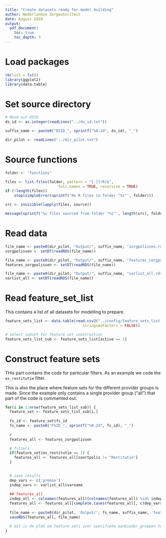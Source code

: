 ```yaml
---
title: "Create datasets ready for model building"
author: Nederlandse Zorgautoriteit
date: August 2019
output:
  pdf_document:
    toc: true
    toc_depth: 3
---
```



# Load packages

```r
rm(list = ls())
library(ggplot2)
library(data.table)
```

# Set source directory

```r
# Read out DSID
ds_id <- as.integer(readLines("../ds_id.txt"))

suffix_name <- paste0("DSID_", sprintf("%0.2d", ds_id), "_")

dir_pilot <- readLines("../dir_pilot.txt")

```

# Source functions

```r
folder <- "functions"

files <- list.files(folder, pattern = "[.][rR]$", 
                        full.names = TRUE, recursive = TRUE)
if (!length(files))
    stop(simpleError(sprintf('No R files in folder "%s"', folder)))

src <- invisible(lapply(files, source))

message(sprintf('%s files sourced from folder "%s"', length(src), folder))

```


# Read data

```r
file_name <- paste0(dir_pilot, "Output/", suffix_name, "zorgpolissen.rds")
zorgpolissen <- setDT(readRDS(file_name))

file_name <- paste0(dir_pilot, "Output/", suffix_name, "features_zorgpolissen.rds")
features_zorgpolissen <- setDT(readRDS(file_name))

file_name <- paste0(dir_pilot, "Output/", suffix_name, "varlist_all.rds")
varlist_all <- setDT(readRDS(file_name))

```

# Read feature_set_list

This contains a list of all datasets for modelling to prepare.

```r
feature_sets_list <- data.table(read.csv2("../config/feature_sets_list.csv", 
                                   stringsAsFactors = FALSE))

# select subset for feature set construction
feature_sets_list_sub <- feature_sets_list[active == 1]

```

# Construct feature sets

THis part contains the code for particular filters. 
As an example we code the `ex_restitutie` filter.

This is also the place where feature sets for the different provider groups is made.
Since the example only contains a single provider group ("all") that part of the code is commented out.

```r
for(i in 1:nrow(feature_sets_list_sub)) {
  feature_set <- feature_sets_list_sub[i,]
  
  fs_id <- feature_set$fs_id
  fs_name <- paste0("FSID_", sprintf("%0.2d", fs_id), "_")
  
  #
  features_all <- features_zorgpolissen

  # filters
  if(feature_set$ex_restitutie == 1) {
    features_all <- features_all[soortpolis != "Restitutie"]
  }
  

  # save results
  dep_vars <- c('premie')
  indep_vars <- varlist_all$varname
  
  ## features_all
  indep_all <- colnames(features_all)[colnames(features_all) %in% indep_vars]
  features_all <- features_all[complete.cases(features_all[, c(dep_vars, indep_all), with = FALSE])]
  
  file_name <- paste0(dir_pilot, 'Output/', fs_name, suffix_name, 'features_all.rds')
  saveRDS(features_all, file_name)

  # dit is de plek om feature sets voor specifieke aanbieder groepen te saven  
}

```


